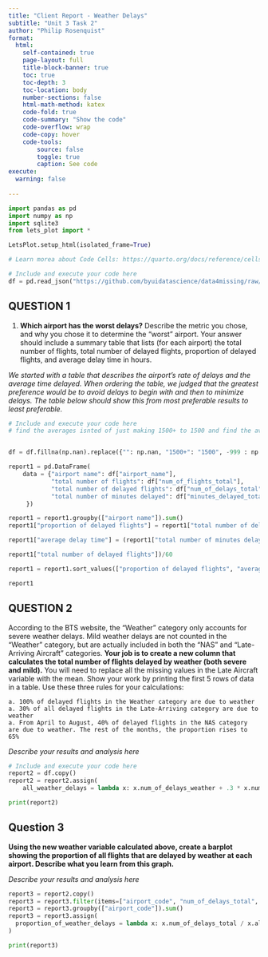 ```yaml
---
title: "Client Report - Weather Delays"
subtitle: "Unit 3 Task 2"
author: "Philip Rosenquist"
format:
  html:
    self-contained: true
    page-layout: full
    title-block-banner: true
    toc: true
    toc-depth: 3
    toc-location: body
    number-sections: false
    html-math-method: katex
    code-fold: true
    code-summary: "Show the code"
    code-overflow: wrap
    code-copy: hover
    code-tools:
        source: false
        toggle: true
        caption: See code
execute: 
  warning: false
    
---
```


```python
import pandas as pd 
import numpy as np
import sqlite3
from lets_plot import *

LetsPlot.setup_html(isolated_frame=True)
```


```python
# Learn morea about Code Cells: https://quarto.org/docs/reference/cells/cells-jupyter.html

# Include and execute your code here
df = pd.read_json("https://github.com/byuidatascience/data4missing/raw/master/data-raw/flights_missing/flights_missing.json")
```

## QUESTION 1

1. __Which airport has the worst delays?__ Describe the metric you chose, and why you chose it to determine the “worst” airport. Your answer should include a summary table that lists (for each airport) the total number of flights, total number of delayed flights, proportion of delayed flights, and average delay time in hours. 

_We started with a table that describes the airport's rate of delays and the average time delayed. When ordering the table, we judged that the greatest preference would be to avoid delays to begin with and then to minimize delays. The table below should show this from most preferable results to least preferable._

```python
# Include and execute your code here
# find the averages isnted of just making 1500+ to 1500 and find the average insted of -999 becoming np.nan


df = df.fillna(np.nan).replace({"": np.nan, "1500+": "1500", -999 : np.nan, "Febuary": "February"})

report1 = pd.DataFrame(
    data = {"airport name": df["airport_name"],
            "total number of flights": df["num_of_flights_total"],
            "total number of delayed flights": df["num_of_delays_total"],
            "total number of minutes delayed": df["minutes_delayed_total"]
     })

report1 = report1.groupby(["airport name"]).sum()
report1["proportion of delayed flights"] = report1["total number of delayed flights"]/report1["total number of flights"]

report1["average delay time"] = (report1["total number of minutes delayed"]/

report1["total number of delayed flights"])/60

report1 = report1.sort_values(["proportion of delayed flights", "average delay time"])

report1


```

## QUESTION 2

According to the BTS website, the “Weather” category only accounts for severe weather delays. Mild weather delays are not counted in the “Weather” category, but are actually included in both the “NAS” and “Late-Arriving Aircraft” categories. __Your job is to create a new column that calculates the total number of flights delayed by weather (both severe and mild).__ You will need to replace all the missing values in the Late Aircraft variable with the mean. Show your work by printing the first 5 rows of data in a table. Use these three rules for your calculations:  

    a. 100% of delayed flights in the Weather category are due to weather  
    a. 30% of all delayed flights in the Late-Arriving category are due to weather  
    a. From April to August, 40% of delayed flights in the NAS category are due to weather. The rest of the months, the proportion rises to 65%  

_Describe your results and analysis here_

```python
# Include and execute your code here
report2 = df.copy()
report2 = report2.assign(
    all_weather_delays = lambda x: x.num_of_delays_weather + .3 * x.num_of_delays_late_aircraft + np.where(x.month.isin(["April", "May", "June", "July", "August"]), .4, .65) * x.num_of_delays_nas) 

print(report2)

```

## Question 3

__Using the new weather variable calculated above, create a barplot showing the proportion of all flights that are delayed by weather at each airport. Describe what you learn from this graph.__  

_Describe your results and analysis here_

```python

report3 = report2.copy()
report3 = report3.filter(items=["airport_code", "num_of_delays_total", "all_weather_delays"])
report3 = report3.groupby(["airport_code"]).sum()
report3 = report3.assign(
  proportion_of_weather_delays = lambda x: x.num_of_delays_total / x.all_weather_delays
)

print(report3)


```